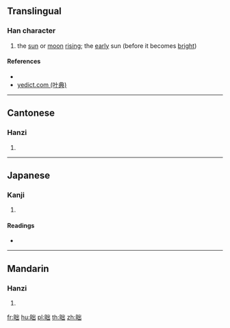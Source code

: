 {{character info/new}}
==Translingual==

===Han character===
{{Han char|rn=72|rad=日|as=05|sn=9|four=62077|canj=AUU,XAUU|ids=⿰日出}}

# the [[sun]] or [[moon]] [[rising]]; the [[early]] sun (before it becomes [[bright]])

====References====
* {{Han ref|kx=0493.030|dkj=13840|dj=0856.030|hdz=21504.060|uh=6622|ud=26146|bh=CEF1|bd=52977}}
* [http://yedict.com/htm/66/6622.htm yedict.com (叶典)]

----

==Cantonese==

===Hanzi===
{{yue-hanzi|jyut=[[pui3]]|y=pui3}}

# {{defn|lang=yue|sort=日05}}

----

==Japanese==

===Kanji===
{{ja-kanji|grade=|rs=日05}}

# {{defn|lang=ja|sort=日05}}

====Readings====
* {{ja-readings|on=[[ほつ]] (hotsu), [[はち]] (hachi), [[はい]] (hai)|kun=[[よあけ]] (yoake)}}

----

==Mandarin==

===Hanzi===
{{cmn-hanzi|pin=[[pò]] ([[po4]]), [[pèi]] ([[pei4]])|wg=p'o<sup>4</sup>, p'ei<sup>4</sup>}}

# {{defn|lang=cmn|sort=日05}}

[[fr:昢]]
[[hu:昢]]
[[pl:昢]]
[[th:昢]]
[[zh:昢]]